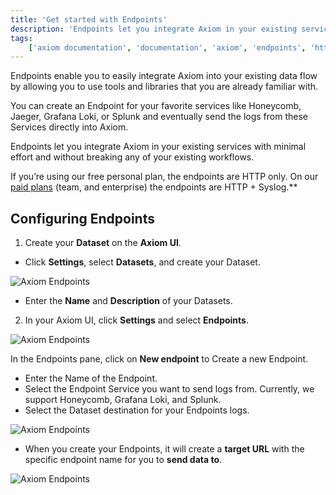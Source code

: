 ```yaml
---
title: 'Get started with Endpoints'
description: 'Endpoints let you integrate Axiom in your existing services with minimal effort and without breaking any of your existing workflows.'
tags: 
    ['axiom documentation', 'documentation', 'axiom', 'endpoints', 'http', 'syslog', 'splunk', 'datadog', 'loki', 'honeycomb']
---
```


Endpoints enable you to easily integrate Axiom into your existing data flow by allowing you to use tools and libraries that you are already familiar with.

You can create an Endpoint for your favorite services like Honeycomb, Jaeger, Grafana Loki, or Splunk and eventually send the logs from these Services directly into Axiom.

Endpoints let you integrate Axiom in your existing services with minimal effort and without breaking any of your existing workflows.

If you’re using our free personal plan, the endpoints are HTTP only. On our [paid plans](https://axiom.co/pricing) (team, and enterprise) the endpoints are HTTP + Syslog.**

## Configuring Endpoints

1. Create your **Dataset** on the **Axiom UI**.

- Click **Settings**, select **Datasets**, and create your Dataset.

![Axiom Endpoints](/doc-assets/shots/configure-endpoints-1.png 'Axiom Endpoints')

- Enter the **Name** and **Description** of your Datasets.

2. In your Axiom UI, click **Settings** and select **Endpoints**.

![Axiom Endpoints](/doc-assets/shots/settings-endpoints-1.png 'Axiom Endpoints')

In the Endpoints pane, click on **New endpoint** to Create a new Endpoint.

- Enter the Name of the Endpoint.
- Select the Endpoint Service you want to send logs from. Currently, we support Honeycomb, Grafana Loki, and Splunk.
- Select the Dataset destination for your Endpoints logs.

![Axiom Endpoints](/doc-assets/shots/datasets-endpoints-1.png 'Axiom Endpoints')

- When you create your Endpoints, it will create a **target URL** with the specific endpoint name for you to **send data to**.

![Axiom Endpoints](/doc-assets/shots/configured-endpoints-1.png 'Axiom Endpoints')